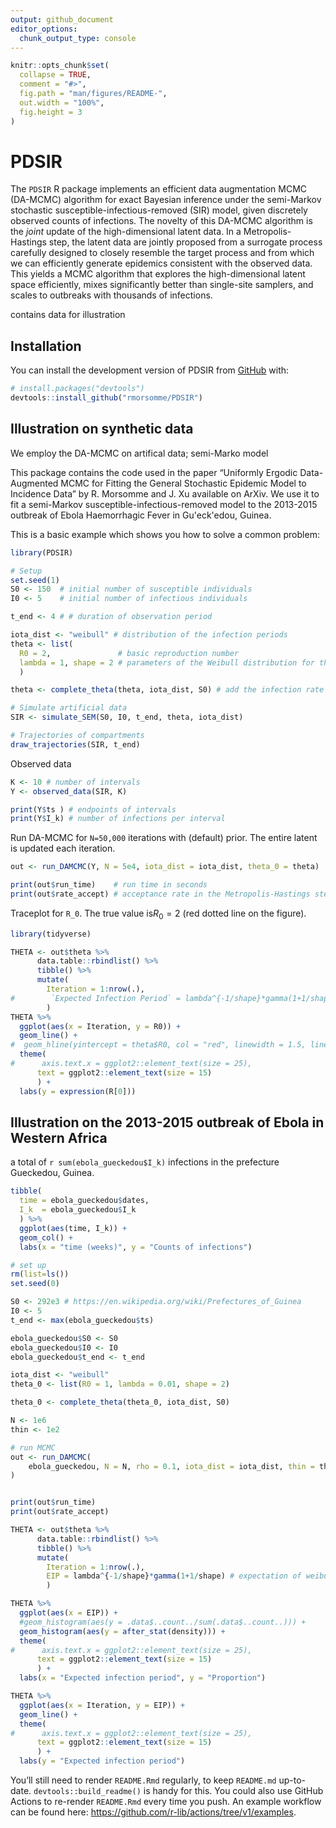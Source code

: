```yaml
---
output: github_document
editor_options: 
  chunk_output_type: console
---
```


<!-- README.md is generated from README.Rmd. Please edit that file -->

```r
knitr::opts_chunk$set(
  collapse = TRUE,
  comment = "#>",
  fig.path = "man/figures/README-",
  out.width = "100%",
  fig.height = 3
)
```

# PDSIR

<!-- badges: start -->
<!-- badges: end -->

The `PDSIR` R package implements an efficient data augmentation MCMC (DA-MCMC) algorithm for exact Bayesian inference under the semi-Markov stochastic susceptible-infectious-removed (SIR) model, given discretely observed counts of infections.
The novelty of this DA-MCMC algorithm is the *joint* update of the high-dimensional latent data.
In a Metropolis-Hastings step, the latent data are jointly proposed from a surrogate process carefully designed to closely resemble the target process and from which we can efficiently generate epidemics consistent with the observed data. This yields a MCMC algorithm that explores the high-dimensional latent space efficiently, mixes significantly better than single-site samplers, and scales to outbreaks with thousands of infections.

contains data for illustration

## Installation

You can install the development version of PDSIR from [GitHub](https://github.com/) with:

``` r
# install.packages("devtools")
devtools::install_github("rmorsomme/PDSIR")
```

## Illustration on synthetic data

We employ the DA-MCMC on artifical data; semi-Marko model

This package contains the code used in the paper "Uniformly Ergodic Data-Augmented MCMC for Fitting the General Stochastic Epidemic Model to Incidence Data" by R. Morsomme and J. Xu available on ArXiv. 
We use it to fit a semi-Markov susceptible-infectious-removed model to the 2013-2015 outbreak of Ebola Haemorrhagic Fever in Gu\'eck\'edou, Guinea.

This is a basic example which shows you how to solve a common problem:

```r
library(PDSIR)

# Setup
set.seed(1)
S0 <- 150  # initial number of susceptible individuals
I0 <- 5    # initial number of infectious individuals

t_end <- 4 # # duration of observation period

iota_dist <- "weibull" # distribution of the infection periods
theta <- list(
  R0 = 2,               # basic reproduction number
  lambda = 1, shape = 2 # parameters of the Weibull distribution for the infection periods
  )  

theta <- complete_theta(theta, iota_dist, S0) # add the infection rate parameter, beta, used in the MCMC (and the average infection period, gamma)

# Simulate artificial data
SIR <- simulate_SEM(S0, I0, t_end, theta, iota_dist)

# Trajectories of compartments
draw_trajectories(SIR, t_end)
```

Observed data

```r
K <- 10 # number of intervals
Y <- observed_data(SIR, K)

print(Y$ts ) # endpoints of intervals
print(Y$I_k) # number of infections per interval
```

Run DA-MCMC for `N=50,000` iterations with (default) prior. The entire latent is updated each iteration.

```r
out <- run_DAMCMC(Y, N = 5e4, iota_dist = iota_dist, theta_0 = theta)

print(out$run_time)    # run time in seconds
print(out$rate_accept) # acceptance rate in the Metropolis-Hastings step for the latent data
```

Traceplot for `R_0`. The true value is$R_0=2$ (red dotted line on the figure).

```r
library(tidyverse)

THETA <- out$theta %>%
      data.table::rbindlist() %>%
      tibble() %>%
      mutate(
        Iteration = 1:nrow(.),
#        `Expected Infection Period` = lambda^{-1/shape}*gamma(1+1/shape) # expectation of weibull distribution
        ) 
THETA %>%
  ggplot(aes(x = Iteration, y = R0)) +
  geom_line() +
#  geom_hline(yintercept = theta$R0, col = "red", linewidth = 1.5, linetype= 2) + 
  theme(
#      axis.text.x = ggplot2::element_text(size = 25),
      text = ggplot2::element_text(size = 15)
      ) + 
  labs(y = expression(R[0]))
```


## Illustration on the 2013-2015 outbreak of Ebola in Western Africa

a total of `r sum(ebola_gueckedou$I_k)` infections in the prefecture Gueckedou, Guinea.

```r
tibble(
  time = ebola_gueckedou$dates,
  I_k  = ebola_gueckedou$I_k
  ) %>%
  ggplot(aes(time, I_k)) +
  geom_col() +
  labs(x = "time (weeks)", y = "Counts of infections")
```

```r

# set up
rm(list=ls())
set.seed(0)

S0 <- 292e3 # https://en.wikipedia.org/wiki/Prefectures_of_Guinea
I0 <- 5
t_end <- max(ebola_gueckedou$ts)

ebola_gueckedou$S0 <- S0
ebola_gueckedou$I0 <- I0
ebola_gueckedou$t_end <- t_end

iota_dist <- "weibull"
theta_0 <- list(R0 = 1, lambda = 0.01, shape = 2)  

theta_0 <- complete_theta(theta_0, iota_dist, S0)

N <- 1e6
thin <- 1e2

# run MCMC
out <- run_DAMCMC(
    ebola_gueckedou, N = N, rho = 0.1, iota_dist = iota_dist, thin = thin, theta_0 = theta_0
)


print(out$run_time)
print(out$rate_accept)
```

```r
THETA <- out$theta %>%
      data.table::rbindlist() %>%
      tibble() %>%
      mutate(
        Iteration = 1:nrow(.),
        EIP = lambda^{-1/shape}*gamma(1+1/shape) # expectation of weibull distribution
        )

THETA %>%
  ggplot(aes(x = EIP)) +
  #geom_histogram(aes(y = .data$..count../sum(.data$..count..))) +
  geom_histogram(aes(y = after_stat(density))) +
  theme(
#      axis.text.x = ggplot2::element_text(size = 25),
      text = ggplot2::element_text(size = 15)
      ) +
  labs(x = "Expected infection period", y = "Proportion")
```

```r
THETA %>%
  ggplot(aes(x = Iteration, y = EIP)) +
  geom_line() +
  theme(
#      axis.text.x = ggplot2::element_text(size = 25),
      text = ggplot2::element_text(size = 15)
      ) + 
  labs(y = "Expected infection period")
```


You'll still need to render `README.Rmd` regularly, to keep `README.md` up-to-date. `devtools::build_readme()` is handy for this. You could also use GitHub Actions to re-render `README.Rmd` every time you push. An example workflow can be found here: <https://github.com/r-lib/actions/tree/v1/examples>.

